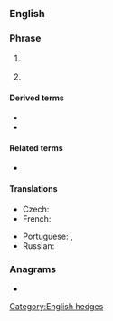 ==[[English|<sub>English</sub>]]==

===Phrase===
{{en-phrase}}

# {{lb|en|Internet}} {{initialism of|[[in my humble opinion]]|lang=en}}
# {{lb|en|Internet}} {{initialism of|in my [[honest]] [[opinion]]|lang=en}}

====Derived terms====
* {{l|en|IMNAAHO}}
* {{l|en|IMNSHO}}

====Related terms====
* {{l|en|IMO}}

====Translations====
{{trans-top|in my humble opinion}}
* Czech: {{t|cs|DMSN}}
* French: {{t+|fr|àmha}}
{{trans-mid}}
* Portuguese: {{t+|pt|EMHO|}}, {{t+|pt|NMHO}}
* Russian: {{t|ru|по моему скромному мнению}}
{{trans-bottom}}

===Anagrams===
* {{anagrams|en|Miho|OHIM}}

[[Category:English hedges]]